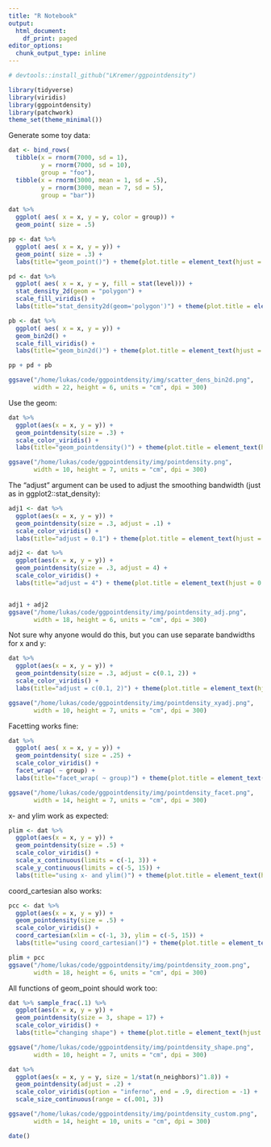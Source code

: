 ```yaml
---
title: "R Notebook"
output:
  html_document:
    df_print: paged
editor_options:
  chunk_output_type: inline
---
```


```r
# devtools::install_github("LKremer/ggpointdensity")
```


```r
library(tidyverse)
library(viridis)
library(ggpointdensity)
library(patchwork)
theme_set(theme_minimal())
```

Generate some toy data:
```r
dat <- bind_rows(
  tibble(x = rnorm(7000, sd = 1),
         y = rnorm(7000, sd = 10),
         group = "foo"),
  tibble(x = rnorm(3000, mean = 1, sd = .5),
         y = rnorm(3000, mean = 7, sd = 5),
         group = "bar"))

dat %>%
  ggplot( aes( x = x, y = y, color = group)) +
  geom_point( size = .5)
```

```r
pp <- dat %>%
  ggplot( aes( x = x, y = y)) +
  geom_point( size = .3) +
  labs(title="geom_point()") + theme(plot.title = element_text(hjust = 0.5))

pd <- dat %>%
  ggplot( aes( x = x, y = y, fill = stat(level))) +
  stat_density_2d(geom = "polygon") +
  scale_fill_viridis() +
  labs(title="stat_density2d(geom='polygon')") + theme(plot.title = element_text(hjust = 0.5))

pb <- dat %>%
  ggplot( aes( x = x, y = y)) +
  geom_bin2d() +
  scale_fill_viridis() +
  labs(title="geom_bin2d()") + theme(plot.title = element_text(hjust = 0.5))

pp + pd + pb

ggsave("/home/lukas/code/ggpointdensity/img/scatter_dens_bin2d.png",
       width = 22, height = 6, units = "cm", dpi = 300)
```


Use the geom:
```r
dat %>%
  ggplot(aes(x = x, y = y)) +
  geom_pointdensity(size = .3) +
  scale_color_viridis() +
  labs(title="geom_pointdensity()") + theme(plot.title = element_text(hjust = 0.5))

ggsave("/home/lukas/code/ggpointdensity/img/pointdensity.png",
       width = 10, height = 7, units = "cm", dpi = 300)
```

The "adjust" argument can be used to adjust the smoothing bandwidth (just as in ggplot2::stat_density):
```r
adj1 <- dat %>%
  ggplot(aes(x = x, y = y)) +
  geom_pointdensity(size = .3, adjust = .1) +
  scale_color_viridis() +
  labs(title="adjust = 0.1") + theme(plot.title = element_text(hjust = 0.5))

adj2 <- dat %>%
  ggplot(aes(x = x, y = y)) +
  geom_pointdensity(size = .3, adjust = 4) +
  scale_color_viridis() +
  labs(title="adjust = 4") + theme(plot.title = element_text(hjust = 0.5))


adj1 + adj2
ggsave("/home/lukas/code/ggpointdensity/img/pointdensity_adj.png",
       width = 18, height = 6, units = "cm", dpi = 300)
```

Not sure why anyone would do this, but you can use separate bandwidths for x and y:
```r
dat %>%
  ggplot(aes(x = x, y = y)) +
  geom_pointdensity(size = .3, adjust = c(0.1, 2)) +
  scale_color_viridis() +
  labs(title="adjust = c(0.1, 2)") + theme(plot.title = element_text(hjust = 0.5))

ggsave("/home/lukas/code/ggpointdensity/img/pointdensity_xyadj.png",
       width = 10, height = 7, units = "cm", dpi = 300)
```

Facetting works fine:
```r
dat %>%
  ggplot( aes( x = x, y = y)) +
  geom_pointdensity( size = .25) +
  scale_color_viridis() +
  facet_wrap( ~ group) +
  labs(title="facet_wrap( ~ group)") + theme(plot.title = element_text(hjust = 0.5))

ggsave("/home/lukas/code/ggpointdensity/img/pointdensity_facet.png",
       width = 14, height = 7, units = "cm", dpi = 300)
```

x- and ylim work as expected:
```r
plim <- dat %>%
  ggplot(aes(x = x, y = y)) +
  geom_pointdensity(size = .5) +
  scale_color_viridis() +
  scale_x_continuous(limits = c(-1, 3)) +
  scale_y_continuous(limits = c(-5, 15)) +
  labs(title="using x- and ylim()") + theme(plot.title = element_text(hjust = 0.5))
```

coord_cartesian also works:
```r
pcc <- dat %>%
  ggplot(aes(x = x, y = y)) +
  geom_pointdensity(size = .5) +
  scale_color_viridis() +
  coord_cartesian(xlim = c(-1, 3), ylim = c(-5, 15)) +
  labs(title="using coord_cartesian()") + theme(plot.title = element_text(hjust = 0.5))
```

```r
plim + pcc
ggsave("/home/lukas/code/ggpointdensity/img/pointdensity_zoom.png",
       width = 18, height = 6, units = "cm", dpi = 300)
```


All functions of geom_point should work too:
```r
dat %>% sample_frac(.1) %>%
  ggplot(aes(x = x, y = y)) +
  geom_pointdensity(size = 3, shape = 17) +
  scale_color_viridis() +
  labs(title="changing shape") + theme(plot.title = element_text(hjust = 0.5))

ggsave("/home/lukas/code/ggpointdensity/img/pointdensity_shape.png",
       width = 10, height = 7, units = "cm", dpi = 300)
```



```r
dat %>%
  ggplot(aes(x = x, y = y, size = 1/stat(n_neighbors)^1.8)) +
  geom_pointdensity(adjust = .2) +
  scale_color_viridis(option = "inferno", end = .9, direction = -1) +
  scale_size_continuous(range = c(.001, 3))

ggsave("/home/lukas/code/ggpointdensity/img/pointdensity_custom.png",
       width = 14, height = 10, units = "cm", dpi = 300)
```



```r
date()
```

